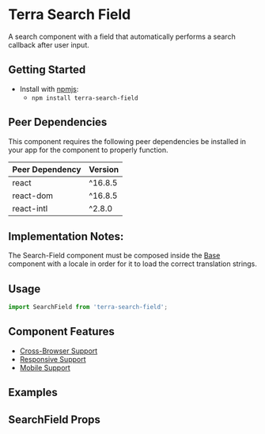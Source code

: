 


<Badge />

# Terra Search Field

A search component with a field that automatically performs a search callback after user input.

## Getting Started

- Install with [npmjs](https://www.npmjs.com):
  - `npm install terra-search-field`

<!-- AUTO-GENERATED-CONTENT:START Peer Dependencies -->
## Peer Dependencies

This component requires the following peer dependencies be installed in your app for the component to properly function.

| Peer Dependency | Version |
|-|-|
| react | ^16.8.5 |
| react-dom | ^16.8.5 |
| react-intl | ^2.8.0 |

<!-- AUTO-GENERATED-CONTENT:END -->

## Implementation Notes:

The Search-Field component must be composed inside the [Base][1] component with a locale in order for it to load the correct translation strings.

[1]: https://engineering.cerner.com/terra-core/components/terra-base/base/base

## Usage

```jsx
import SearchField from 'terra-search-field';
```

## Component Features
* [Cross-Browser Support](https://engineering.cerner.com/terra-ui/contributing/terra-ui/component-standards#cross-browser-support)
* [Responsive Support](https://engineering.cerner.com/terra-ui/contributing/terra-ui/component-standards#responsive-support)
* [Mobile Support](https://engineering.cerner.com/terra-ui/contributing/terra-ui/component-standards#mobile-support)

## Examples
<SearchFieldBasic />
<SearchFieldPlaceholder />
<SearchFieldMinimumLength />
<SearchFieldDelayed />
<SearchFieldDefaultValue />
<SearchFieldDisabled />
<SearchFieldDisabledAutoFormatting />
<SearchFieldBlock />
<SearchFieldDisableAutoSearch />
<SearchFieldFilterNumeric />
<SearchFieldFocus />
<SearchFieldProgrammaticSet />

## SearchField Props
<SearchFieldPropsTable />
